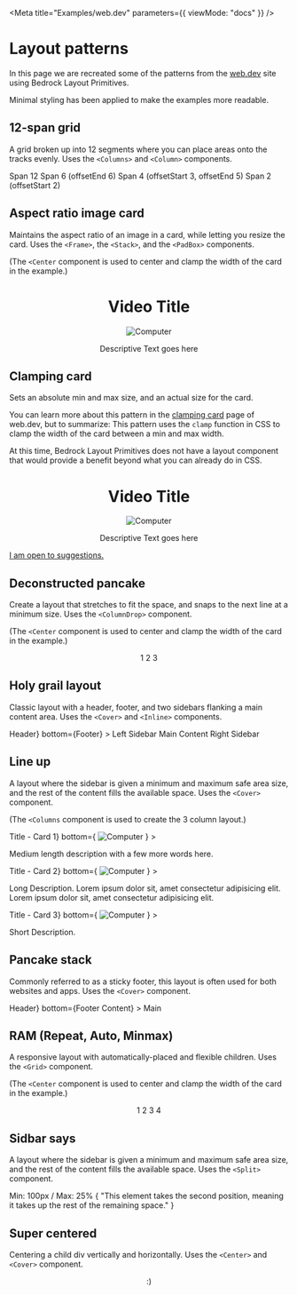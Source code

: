 
<Meta title="Examples/web.dev" parameters={{ viewMode: "docs" }} />

# Layout patterns

In this page we are recreated some of the patterns from the [web.dev](https://web.dev/patterns/layout) site using Bedrock Layout Primitives.

Minimal styling has been applied to make the examples more readable.

## 12-span grid

A grid broken up into 12 segments where you can place areas onto the tracks evenly. Uses the `<Columns>` and `<Column>` components.

<Canvas withSource="open">
  <Story name="12-span grid">
    <Columns gutter="size3" columns={12}>
      <Column span={12}>
        <Component>Span 12</Component>
      </Column>
      <Column span={6} offsetEnd={6}>
        <Component>Span 6 (offsetEnd 6)</Component>
      </Column>
      <Column offsetStart={3} offsetEnd={5} span={4}>
        <Component>Span 4 (offsetStart 3, offsetEnd 5)</Component>
      </Column>
      <Column offsetStart={2} span={2}>
        <Component>Span 2 (offsetStart 2)</Component>
      </Column>
    </Columns>
  </Story>
</Canvas>

## Aspect ratio image card

Maintains the aspect ratio of an image in a card, while letting you resize the card. Uses the `<Frame>`, the `<Stack>`, and the `<PadBox>` components.

(The `<Center` component is used to center and clamp the width of the card in the example.)

<Canvas withSource="open">
  <Story name="Aspect ratio image card">
    <Center maxWidth="25rem">
      <PadBox
        as={Stack}
        gutter="size3"
        padding="size7"
        style={{ border: "1px solid black" }}
      >
        <h1>Video Title</h1>
        <Frame ratio={[16, 9]}>
          <img src={jacketPic} alt="Computer" />
        </Frame>
        <p>Descriptive Text goes here</p>
      </PadBox>
    </Center>
  </Story>
</Canvas>

## Clamping card

Sets an absolute min and max size, and an actual size for the card.

You can learn more about this pattern in the [clamping card](https://web.dev/layout/clamping-card) page of web.dev, but to summarize: This pattern uses the `clamp` function in CSS to clamp the width of the card between a min and max width.

At this time, Bedrock Layout Primitives does not have a layout component that would provide a benefit beyond what you can already do in CSS.

<Canvas withSource="open">
  <Story name="Clamping card">
    <Center centerChildren>
      <PadBox
        as={Stack}
        gutter="size3"
        padding="size7"
        style={{ border: "1px solid black", width: "clamp(23ch, 60%, 46ch)" }}
      >
        <h1>Video Title</h1>
        <Frame ratio={[16, 9]}>
          <img src={jacketPic} alt="Computer" />
        </Frame>
        <p>Descriptive Text goes here</p>
      </PadBox>
    </Center>
  </Story>
</Canvas>

[I am open to suggestions.](/?path=/docs/overview-contributing--page)

## Deconstructed pancake

Create a layout that stretches to fit the space, and snaps to the next line at a minimum size. Uses the `<ColumnDrop>` component.

(The `<Center` component is used to center and clamp the width of the card in the example.)

<Canvas withSource="open">
  <Story name="Deconstructed pancake">
    <Center maxWidth="25rem">
      <ColumnDrop gutter="size2" minItemWidth="150px">
        <Component>1</Component>
        <Component>2</Component>
        <Component>3</Component>
      </ColumnDrop>
    </Center>
  </Story>
</Canvas>

## Holy grail layout

Classic layout with a header, footer, and two sidebars flanking a main content area. Uses the `<Cover>` and `<Inline>` components.

<Canvas withSource="open">
  <Story name="Holy grail layout">
    <Cover
      gutter="size2"
      stretchContent
      minHeight="50vh"
      top={<Component as="header">Header</Component>}
      bottom={<Component as="footer">Footer</Component>}
    >
      <Inline align="stretch" gutter="size2" stretch={1}>
        <Component>Left Sidebar</Component>
        <Component as="main">Main Content</Component>
        <Component>Right Sidebar</Component>
      </Inline>
    </Cover>
  </Story>
</Canvas>

## Line up

A layout where the sidebar is given a minimum and maximum safe area size, and the rest of the content fills the available space. Uses the `<Cover>` component.

(The `<Columns` component is used to create the 3 column layout.)

<Canvas withSource="open">
  <Story name="Line up">
    <Columns columns={3} gutter="size9">
      <Cover
        as={Component}
        minHeight="100%"
        gutter="size3"
        top={<h3>Title - Card 1</h3>}
        bottom={
          <Frame ratio={[16, 9]}>
            <img src={jacketPic} alt="Computer" />
          </Frame>
        }
      >
        <p contenteditable>
          Medium length description with a few more words here.
        </p>
      </Cover>
      <Cover
        as={Component}
        minHeight="100%"
        gutter="size3"
        top={<h3>Title - Card 2</h3>}
        bottom={
          <Frame ratio={[16, 9]}>
            <img src={jacketPic} alt="Computer" />
          </Frame>
        }
      >
        <p contenteditable>
          Long Description. Lorem ipsum dolor sit, amet consectetur adipisicing
          elit. Lorem ipsum dolor sit, amet consectetur adipisicing elit.
        </p>
      </Cover>
      <Cover
        as={Component}
        minHeight="100%"
        gutter="size3"
        top={<h3>Title - Card 3</h3>}
        bottom={
          <Frame ratio={[16, 9]}>
            <img src={jacketPic} alt="Computer" />
          </Frame>
        }
      >
        <p contenteditable>Short Description.</p>
      </Cover>
    </Columns>
  </Story>
</Canvas>

## Pancake stack

Commonly referred to as a sticky footer, this layout is often used for both websites and apps. Uses the `<Cover>` component.

<Canvas withSource="open">
  <Story name="Pancake stack">
    <Cover
      minHeight="25vh"
      stretchContent
      gutter="size3"
      top={<Component as="header">Header</Component>}
      bottom={<Component as="footer">Footer Content</Component>}
    >
      <Component as="main" style={{ minHeight: "25vh" }}>
        <span>Main</span>
      </Component>
    </Cover>
  </Story>
</Canvas>

## RAM (Repeat, Auto, Minmax)

A responsive layout with automatically-placed and flexible children. Uses the `<Grid>` component.

(The `<Center` component is used to center and clamp the width of the card in the example.)

<Canvas withSource="open">
  <Story name="RAM (Repeat, Auto, Minmax)">
    <Center maxWidth="25rem">
      <Grid gutter="size3" minItemWidth="150px">
        <Component>1</Component>
        <Component>2</Component>
        <Component>3</Component>
        <Component>4</Component>
      </Grid>
    </Center>
  </Story>
</Canvas>

## Sidbar says

A layout where the sidebar is given a minimum and maximum safe area size, and the rest of the content fills the available space. Uses the `<Split>` component.

<Canvas withSource="open">
  <Story name="Sidbar says">
    <Split gutter="size3" fraction="1/4" minItemWidth="100px">
      <Component>Min: 100px / Max: 25%</Component>
      <Component>
        {
          "This element takes the second position, meaning it takes up the rest of the remaining space."
        }
      </Component>
    </Split>
  </Story>
</Canvas>

## Super centered

Centering a child div vertically and horizontally. Uses the `<Center>` and `<Cover>` component.

<Canvas withSource="open">
  <Story name="Super centered">
    <Cover minHeight="25vh">
      <Center centerChildren>
        <Component>:)</Component>
      </Center>
    </Cover>
  </Story>
</Canvas>
